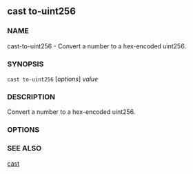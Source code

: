 
## cast to-uint256

### NAME

cast-to-uint256 - Convert a number to a hex-encoded uint256.

### SYNOPSIS

`cast to-uint256` [*options*] _value_

### DESCRIPTION

Convert a number to a hex-encoded uint256.

### OPTIONS

<CommonOptions />

### SEE ALSO

[cast](/cast/reference/overview)
